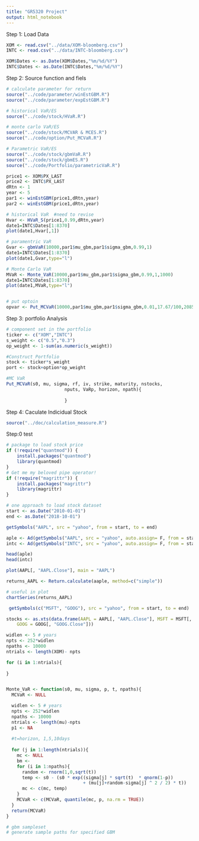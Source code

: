 ```yaml
---
title: "GR5320 Project"
output: html_notebook
---
```



Step 1: Load Data

```r
XOM <- read.csv("../data/XOM-bloomberg.csv")
INTC <- read.csv("../data/INTC-bloomberg.csv")

XOM$Dates <- as.Date(XOM$Dates,"%m/%d/%Y")
INTC$Dates <- as.Date(INTC$Dates,"%m/%d/%Y")
```

Step 2: Source function and fiels 
```r
# calculate parameter for return
source("../code/parameter/winEstGBM.R")
source("../code/parameter/expEstGBM.R")

# historical VaR/ES
source("../code/stock/HVaR.R")

# monte carlo VaR/ES
source("../code/stock/MCVAR & MCES.R")
source("../code/option/Put_MCVaR.R")

# Parametric VaR/ES
source("../code/stock/gbmVaR.R")
source("../code/stock/gbmES.R")
source("../code/Portfolio/parametricVaR.R")
```


```r
price1 <- XOM$PX_LAST
price2 <- INTC$PX_LAST
dRtn <- 1
year <- 5
par1 <- winEstGBM(price1,dRtn,year)
par2 <- winEstGBM(price1,dRtn,year)

# historical VaR  #need to revise
Hvar <- HVaR_S(price1,0.99,dRtn,year)
date1=INTC$Dates[1:8370]
plot(date1,Hvar[,1])

# paramentric VaR
Gvar <- gbmVaR(10000,par1$mu_gbm,par1$sigma_gbm,0.99,1)
date1=INTC$Dates[1:8370]
plot(date1,Gvar,type="l")

# Monte Carlo VaR
MVaR <- Monte_VaR(10000,par1$mu_gbm,par1$sigma_gbm,0.99,1,1000)
date1=INTC$Dates[1:8370]
plot(date1,MVaR,type="l")


# put optoin
opvar <- Put_MCVaR(10000,par1$mu_gbm,par1$sigma_gbm,0.01,17.67/100,2085.18,1,100,90,0.99,5,10)  # n?
```


Step 3: portfolio Analysis
```r
# component set in the portfolio
ticker <- c("XOM","INTC")
s_weight <- c("0.5","0.3")
op_weight <- 1-sum(as.numeric(s_weight))

#Construct Portfolio
stock <- ticker*s_weight
port <- stock+option*op_weight

#MC VaR
Put_MCVaR(s0, mu, sigma, rf, iv, strike, maturity, nstocks, 
                      nputs, VaRp, horizon, npath){
  
                      }

```

Step 4: Caculate Indicidual Stock
```r
source("../doc/calculation_measure.R")
```


#########################################################
Step:0 test
```r
# package to load stock price
if (!require("quantmod")) {
    install.packages("quantmod")
    library(quantmod)
}
# Get me my beloved pipe operator!
if (!require("magrittr")) {
    install.packages("magrittr")
    library(magrittr)
}
```

```r
# one approach to load stock dataset
start <- as.Date("2010-01-01")
end <- as.Date("2018-10-01")

getSymbols("AAPL", src = "yahoo", from = start, to = end)

aple <- Ad(getSymbols("AAPL", src = "yahoo", auto.assign= F, from = start))
intc <- Ad(getSymbols("INTC", src = "yahoo", auto.assign= F, from = start))

head(aple)
head(intc)

plot(AAPL[, "AAPL.Close"], main = "AAPL")

returns_AAPL <- Return.calculate(aaple, method=c("simple"))

# useful in plot
chartSeries(returns_AAPL)

```

```r
 getSymbols(c("MSFT", "GOOG"), src = "yahoo", from = start, to = end)

stocks <- as.xts(data.frame(AAPL = AAPL[, "AAPL.Close"], MSFT = MSFT[, "MSFT.Close"], 
    GOOG = GOOG[, "GOOG.Close"]))
```

```r
widlen <- 5 # years
npts <- 252*widlen
npaths <- 10000
ntrials <- length(XOM)- npts  

for (i in 1:ntrials){
  
}


Monte_VaR <- function(s0, mu, sigma, p, t, npaths){
  MCVaR <- NULL

  widlen <- 5 # years
  npts <- 252*widlen
  npaths <- 10000
  ntrials <- length(mu)-npts
  p1 <- NA
  
  #t=horizon, 1,5,10days
  
  for (j in 1:length(ntrials)){
    mc <- NULL
    bm <- 
    for (i in 1:npaths){
      random <- rnorm(1,0,sqrt(t))
      temp <- s0 - (s0 * exp((sigma[j] * sqrt(t)  * qnorm(1-p)) 
                             + (mu[j]+random-sigma[j] ^ 2 / 2) * t))
      mc <- c(mc, temp)
    }
    MCVaR <- c(MCVaR, quantile(mc, p, na.rm = TRUE))
  }
  return(MCVaR)
}
```

```r
# gbm sampleset
# generate sample paths for specified GBM

```

